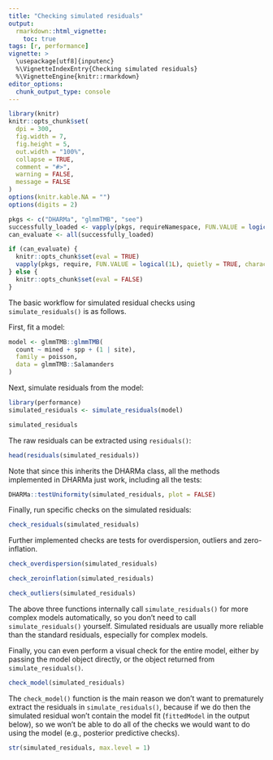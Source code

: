 ```yaml
---
title: "Checking simulated residuals"
output: 
  rmarkdown::html_vignette:
    toc: true
tags: [r, performance]
vignette: >
  \usepackage[utf8]{inputenc}
  %\VignetteIndexEntry{Checking simulated residuals}
  %\VignetteEngine{knitr::rmarkdown}
editor_options: 
  chunk_output_type: console
---
```


```r
library(knitr)
knitr::opts_chunk$set(
  dpi = 300,
  fig.width = 7,
  fig.height = 5,
  out.width = "100%",
  collapse = TRUE,
  comment = "#>",
  warning = FALSE,
  message = FALSE
)
options(knitr.kable.NA = "")
options(digits = 2)

pkgs <- c("DHARMa", "glmmTMB", "see")
successfully_loaded <- vapply(pkgs, requireNamespace, FUN.VALUE = logical(1L), quietly = TRUE)
can_evaluate <- all(successfully_loaded)

if (can_evaluate) {
  knitr::opts_chunk$set(eval = TRUE)
  vapply(pkgs, require, FUN.VALUE = logical(1L), quietly = TRUE, character.only = TRUE)
} else {
  knitr::opts_chunk$set(eval = FALSE)
}
```

The basic workflow for simulated residual checks using `simulate_residuals()` is as follows.

First, fit a model:

```r
model <- glmmTMB::glmmTMB(
  count ~ mined + spp + (1 | site),
  family = poisson,
  data = glmmTMB::Salamanders
)
```

Next, simulate residuals from the model:

```r
library(performance)
simulated_residuals <- simulate_residuals(model)

simulated_residuals
```

The raw residuals can be extracted using `residuals()`:

```r
head(residuals(simulated_residuals))
```


<!-- Aside -->
Note that since this inherits the DHARMa class, all the methods implemented in DHARMa just work, including all the tests:

```r
DHARMa::testUniformity(simulated_residuals, plot = FALSE)
```
<!-- Aside -->

Finally, run specific checks on the simulated residuals:

```r
check_residuals(simulated_residuals)
```

Further implemented checks are tests for overdispersion, outliers and zero-inflation.

```r
check_overdispersion(simulated_residuals)

check_zeroinflation(simulated_residuals)

check_outliers(simulated_residuals)
```

The above three functions internally call `simulate_residuals()` for more complex models automatically, so you don't need to call `simulate_residuals()` yourself. Simulated residuals are usually more reliable than the standard residuals, especially for complex models.

Finally, you can even perform a visual check for the entire model, either by passing the model object directly, or the object returned from `simulate_residuals()`. 

```r
check_model(simulated_residuals)
```

The `check_model()` function is the main reason we don't want to prematurely extract the residuals in `simulate_residuals()`, because if we do then the simulated residual won't contain the model fit (`fittedModel` in the output below), so we won't be able to do all of the checks we would want to do using the model (e.g., posterior predictive checks).

```r
str(simulated_residuals, max.level = 1)
```

